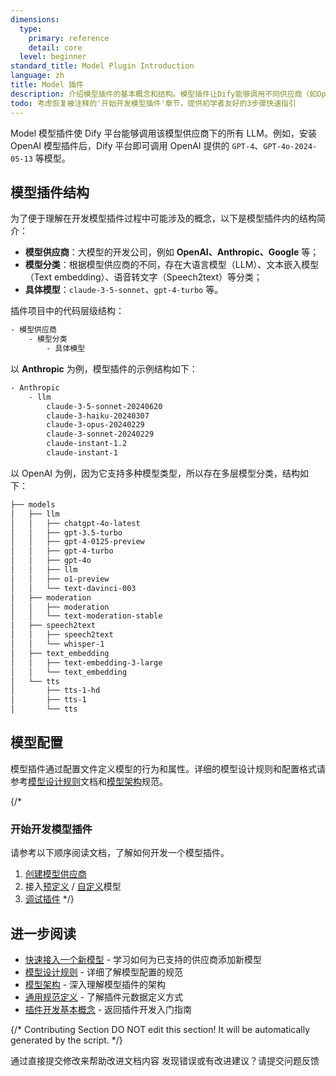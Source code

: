 ```yaml
---
dimensions:
  type:
    primary: reference
    detail: core
  level: beginner
standard_title: Model Plugin Introduction
language: zh
title: Model 插件
description: 介绍模型插件的基本概念和结构。模型插件让Dify能够调用不同供应商（如OpenAI、Anthropic、Google等）的各类模型，包括大语言模型（LLM）、文本嵌入、语音转文字等不同类型。
todo: 考虑恢复被注释的'开始开发模型插件'章节，提供初学者友好的3步骤快速指引
---
```


Model 模型插件使 Dify 平台能够调用该模型供应商下的所有 LLM。例如，安装 OpenAI 模型插件后，Dify 平台即可调用 OpenAI 提供的 `GPT-4`、`GPT-4o-2024-05-13` 等模型。

## 模型插件结构

为了便于理解在开发模型插件过程中可能涉及的概念，以下是模型插件内的结构简介：

* **模型供应商**：大模型的开发公司，例如 **OpenAI、Anthropic、Google** 等；
* **模型分类**：根据模型供应商的不同，存在大语言模型（LLM）、文本嵌入模型（Text embedding）、语音转文字（Speech2text）等分类；
* **具体模型**：`claude-3-5-sonnet`、`gpt-4-turbo` 等。

插件项目中的代码层级结构：

```bash
- 模型供应商
    - 模型分类
        - 具体模型
```

以 **Anthropic** 为例，模型插件的示例结构如下：

```bash
- Anthropic
    - llm
        claude-3-5-sonnet-20240620 
        claude-3-haiku-20240307
        claude-3-opus-20240229 
        claude-3-sonnet-20240229 
        claude-instant-1.2 
        claude-instant-1
```

以 OpenAI 为例，因为它支持多种模型类型，所以存在多层模型分类，结构如下：

```bash
├── models
│   ├── llm
│   │   ├── chatgpt-4o-latest
│   │   ├── gpt-3.5-turbo
│   │   ├── gpt-4-0125-preview
│   │   ├── gpt-4-turbo
│   │   ├── gpt-4o
│   │   ├── llm
│   │   ├── o1-preview
│   │   └── text-davinci-003
│   ├── moderation
│   │   ├── moderation
│   │   └── text-moderation-stable
│   ├── speech2text
│   │   ├── speech2text
│   │   └── whisper-1
│   ├── text_embedding
│   │   ├── text-embedding-3-large
│   │   └── text_embedding
│   └── tts
│       ├── tts-1-hd
│       ├── tts-1
│       └── tts
```

## 模型配置

模型插件通过配置文件定义模型的行为和属性。详细的模型设计规则和配置格式请参考[模型设计规则](/plugin-dev-zh/0411-model-designing-rules)文档和[模型架构](/plugin-dev-zh/0412-model-schema)规范。

{/*
### 开始开发模型插件

请参考以下顺序阅读文档，了解如何开发一个模型插件。

1. [创建模型供应商](/zh-hans/plugins/quick-start/develop-plugins/model-plugin/create-model-providers)
2. 接入[预定义](/zh-hans/guides/model-configuration/predefined-model) / [自定义](/zh-hans/plugins/quick-start/develop-plugins/model-plugin/customizable-model)模型
3. [调试插件](/zh-hans/plugins/quick-start/debug-plugin)
*/}

## 进一步阅读

- [快速接入一个新模型](/plugin-dev-zh/0211-getting-started-new-model) - 学习如何为已支持的供应商添加新模型
- [模型设计规则](/plugin-dev-zh/0411-model-designing-rules) - 详细了解模型配置的规范
- [模型架构](/plugin-dev-zh/0412-model-schema) - 深入理解模型插件的架构
- [通用规范定义](/plugin-dev-zh/0411-general-specifications) - 了解插件元数据定义方式
- [插件开发基本概念](/plugin-dev-zh/0111-getting-started-dify-plugin) - 返回插件开发入门指南

{/*
Contributing Section
DO NOT edit this section!
It will be automatically generated by the script.
*/}

<CardGroup cols="2">
    <Card
        title="编辑此页面"
        icon="pen-to-square"
        href="https://github.com/langgenius/dify-docs-mintlify/edit/main/plugin-dev-zh/0411-model-plugin-introduction.mdx"
    >
        通过直接提交修改来帮助改进文档内容
    </Card>
    <Card
        title="提交问题"
        icon="github"
        href="https://github.com/langgenius/dify-docs-mintlify/issues/new?title=文档问题%3A%20model-plugin-introduct&body=%23%23%20问题描述%0A%3C%21--%20请简要描述您发现的问题%20--%3E%0A%0A%23%23%20页面链接%0Ahttps%3A%2F%2Fgithub.com%2Flanggenius%2Fdify-docs-mintlify%2Fblob%2Fmain%2Fplugin-dev-zh%2F0411-model-plugin-introduction.mdx%0A%0A%23%23%20建议修改%0A%3C%21--%20如果有具体的修改建议，请在此说明%20--%3E%0A%0A%3C%21--%20感谢您对文档质量的关注！%20--%3E"
    >
        发现错误或有改进建议？请提交问题反馈
    </Card>
</CardGroup>
